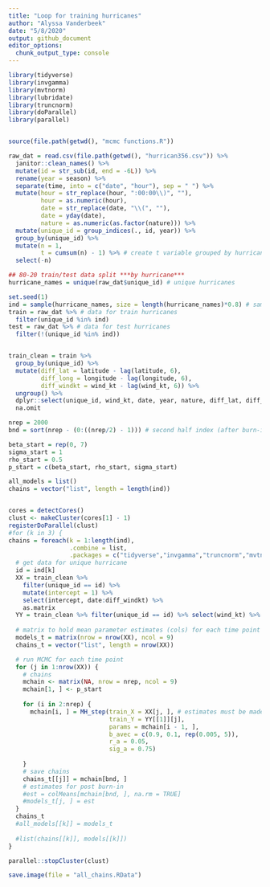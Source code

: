 ```yaml
---
title: "Loop for training hurricanes"
author: "Alyssa Vanderbeek"
date: "5/8/2020"
output: github_document
editor_options: 
  chunk_output_type: console
---
```


```r
library(tidyverse)
library(invgamma)
library(mvtnorm)
library(lubridate)
library(truncnorm)
library(doParallel)
library(parallel)


source(file.path(getwd(), "mcmc functions.R"))
```

```r
raw_dat = read.csv(file.path(getwd(), "hurrican356.csv")) %>%
  janitor::clean_names() %>%
  mutate(id = str_sub(id, end = -6L)) %>%
  rename(year = season) %>% 
  separate(time, into = c("date", "hour"), sep = " ") %>%
  mutate(hour = str_replace(hour, ":00:00\\)", ""),
         hour = as.numeric(hour),
         date = str_replace(date, "\\(", ""),
         date = yday(date),
         nature = as.numeric(as.factor(nature))) %>%
  mutate(unique_id = group_indices(., id, year)) %>%
  group_by(unique_id) %>%
  mutate(n = 1,
         t = cumsum(n) - 1) %>% # create t variable grouped by hurrican
  select(-n)

## 80-20 train/test data split ***by hurricane***
hurricane_names = unique(raw_dat$unique_id) # unique hurricanes

set.seed(1)
ind = sample(hurricane_names, size = length(hurricane_names)*0.8) # sample hurricanes with probability 0.8 for training
train = raw_dat %>% # data for train hurricanes
  filter(unique_id %in% ind)
test = raw_dat %>% # data for test hurricanes
  filter(!(unique_id %in% ind))


train_clean = train %>%
  group_by(unique_id) %>% 
  mutate(diff_lat = latitude - lag(latitude, 6),
         diff_long = longitude - lag(longitude, 6),
         diff_windkt = wind_kt - lag(wind_kt, 6)) %>% 
  ungroup() %>% 
  dplyr::select(unique_id, wind_kt, date, year, nature, diff_lat, diff_long, diff_windkt) %>% 
  na.omit

```



```r
nrep = 2000
bnd = sort(nrep - (0:((nrep/2) - 1))) # second half index (after burn-in)

beta_start = rep(0, 7)
sigma_start = 1
rho_start = 0.5
p_start = c(beta_start, rho_start, sigma_start)

all_models = list()
chains = vector("list", length = length(ind))


cores = detectCores()
clust <- makeCluster(cores[1] - 1) 
registerDoParallel(clust)
#for (k in 3) {
chains = foreach(k = 1:length(ind), 
                 .combine = list, 
                 .packages = c("tidyverse","invgamma","truncnorm","mvtnorm", "lubridate")) %dopar% {
  # get data for unique hurricane
  id = ind[k]
  XX = train_clean %>% 
    filter(unique_id == id) %>%
    mutate(intercept = 1) %>% 
    select(intercept, date:diff_windkt) %>%
    as.matrix
  YY = train_clean %>% filter(unique_id == id) %>% select(wind_kt) %>% as.vector
  
  # matrix to hold mean parameter estimates (cols) for each time point (rows)
  models_t = matrix(nrow = nrow(XX), ncol = 9)
  chains_t = vector("list", length = nrow(XX))

  # run MCMC for each time point
  for (j in 1:nrow(XX)) {
    # chains
    mchain <- matrix(NA, nrow = nrep, ncol = 9)
    mchain[1, ] <- p_start
    
    for (i in 2:nrep) {
      mchain[i, ] = MH_step(train_X = XX[j, ], # estimates must be made for each row (hour t)
                            train_Y = YY[[1]][j], 
                            params = mchain[i - 1, ], 
                            b_avec = c(0.9, 0.1, rep(0.005, 5)),
                            r_a = 0.05,
                            sig_a = 0.75)
      
    }
    # save chains
    chains_t[[j]] = mchain[bnd, ]
    # estimates for post burn-in
    #est = colMeans[mchain[bnd, ], na.rm = TRUE]
    #models_t[j, ] = est
  }
  chains_t
  #all_models[[k]] = models_t
  
  #list(chains[[k]], models[[k]])
}

parallel::stopCluster(clust)

save.image(file = "all_chains.RData")
```

